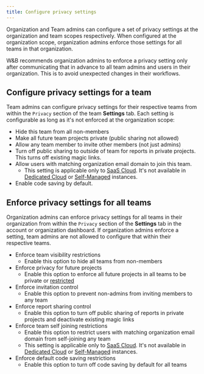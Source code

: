 ```yaml
---
title: Configure privacy settings
---
```


Organization and Team admins can configure a set of privacy settings at the organization and team scopes respectively. When configured at the organization scope, organization admins enforce those settings for all teams in that organization.

<Note>
W&B recommends organization admins to enforce a privacy setting only after communicating that in advance to all team admins and users in their organization. This is to avoid unexpected changes in their workflows.
</Note>

## Configure privacy settings for a team

Team admins can configure privacy settings for their respective teams from within the `Privacy` section of the team **Settings** tab. Each setting is configurable as long as it's not enforced at the organization scope:

* Hide this team from all non-members
* Make all future team projects private (public sharing not allowed)
* Allow any team member to invite other members (not just admins)
* Turn off public sharing to outside of team for reports in private projects. This turns off existing magic links.
* Allow users with matching organization email domain to join this team.
    * This setting is applicable only to [SaaS Cloud](./hosting-options/multi_tenant_cloud). It's not available in [Dedicated Cloud](/platform/hosting/hosting-options/dedicated_cloud/) or [Self-Managed](/platform/hosting/hosting-options/self-managed/) instances.
* Enable code saving by default.

## Enforce privacy settings for all teams

Organization admins can enforce privacy settings for all teams in their organization from within the `Privacy` section of the **Settings** tab in the account or organization dashboard. If organization admins enforce a setting, team admins are not allowed to configure that within their respective teams.

* Enforce team visibility restrictions
    * Enable this option to hide all teams from non-members
* Enforce privacy for future projects
    * Enable this option to enforce all future projects in all teams to be private or [restricted](./iam/access-management/restricted-projects)
* Enforce invitation control
    * Enable this option to prevent non-admins from inviting members to any team
* Enforce report sharing control
    * Enable this option to turn off public sharing of reports in private projects and deactivate existing magic links
* Enforce team self joining restrictions
    * Enable this option to restrict users with matching organization email domain from self-joining any team
    * This setting is applicable only to [SaaS Cloud](./hosting-options/multi_tenant_cloud). It's not available in [Dedicated Cloud](/platform/hosting/hosting-options/dedicated_cloud/) or [Self-Managed](/platform/hosting/hosting-options/self-managed/) instances.
* Enforce default code saving restrictions
    * Enable this option to turn off code saving by default for all teams